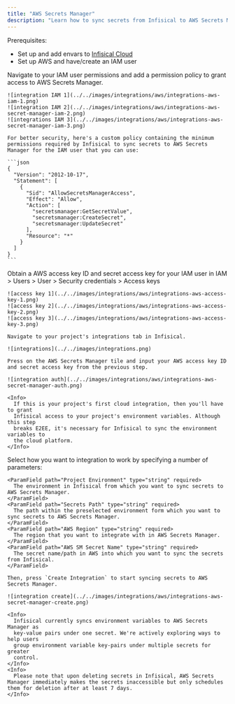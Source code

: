 ```yaml
---
title: "AWS Secrets Manager"
description: "Learn how to sync secrets from Infisical to AWS Secrets Manager."
---
```


Prerequisites:

- Set up and add envars to [Infisical Cloud](https://app.infisical.com)
- Set up AWS and have/create an IAM user

<Steps>
  <Step title="Grant the IAM user permissions to access AWS Secrets Manager">
    Navigate to your IAM user permissions and add a permission policy to grant access to AWS Secrets Manager.

    ![integration IAM 1](../../images/integrations/aws/integrations-aws-iam-1.png)
    ![integration IAM 2](../../images/integrations/aws/integrations-aws-secret-manager-iam-2.png)
    ![integrations IAM 3](../../images/integrations/aws/integrations-aws-secret-manager-iam-3.png)

    For better security, here's a custom policy containing the minimum permissions required by Infisical to sync secrets to AWS Secrets Manager for the IAM user that you can use:

    ```json
    {
      "Version": "2012-10-17",
      "Statement": [
        {
          "Sid": "AllowSecretsManagerAccess",
          "Effect": "Allow",
          "Action": [
            "secretsmanager:GetSecretValue",
            "secretsmanager:CreateSecret",
            "secretsmanager:UpdateSecret"
          ],
          "Resource": "*"
        }
      ]
    }
    ```
  </Step>
  <Step title="Authorize Infisical for AWS Secrets Manager">
    Obtain a AWS access key ID and secret access key for your IAM user in IAM > Users > User > Security credentials > Access keys

    ![access key 1](../../images/integrations/aws/integrations-aws-access-key-1.png)
    ![access key 2](../../images/integrations/aws/integrations-aws-access-key-2.png)
    ![access key 3](../../images/integrations/aws/integrations-aws-access-key-3.png)
    
    Navigate to your project's integrations tab in Infisical.

    ![integrations](../../images/integrations.png)

    Press on the AWS Secrets Manager tile and input your AWS access key ID and secret access key from the previous step.

    ![integration auth](../../images/integrations/aws/integrations-aws-secret-manager-auth.png)

    <Info>
      If this is your project's first cloud integration, then you'll have to grant
      Infisical access to your project's environment variables. Although this step
      breaks E2EE, it's necessary for Infisical to sync the environment variables to
      the cloud platform.
    </Info>
  </Step>
  <Step title="Start integration">
    Select how you want to integration to work by specifying a number of parameters:

    <ParamField path="Project Environment" type="string" required>
      The environment in Infisical from which you want to sync secrets to AWS Secrets Manager.
    </ParamField>
    <ParamField path="Secrets Path" type="string" required>
      The path within the preselected environment form which you want to sync secrets to AWS Secrets Manager.
    </ParamField>
    <ParamField path="AWS Region" type="string" required>
      The region that you want to integrate with in AWS Secrets Manager.
    </ParamField>
    <ParamField path="AWS SM Secret Name" type="string" required>
      The secret name/path in AWS into which you want to sync the secrets from Infisical. 
    </ParamField>

    Then, press `Create Integration` to start syncing secrets to AWS Secrets Manager.

    ![integration create](../../images/integrations/aws/integrations-aws-secret-manager-create.png)

    <Info>
      Infisical currently syncs environment variables to AWS Secrets Manager as
      key-value pairs under one secret. We're actively exploring ways to help users
      group environment variable key-pairs under multiple secrets for greater
      control.
    </Info>
    <Info>
      Please note that upon deleting secrets in Infisical, AWS Secrets Manager immediately makes the secrets inaccessible but only schedules them for deletion after at least 7 days.
    </Info>
  </Step>
</Steps>
